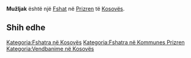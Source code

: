 {{Fshat në Kosovës
 | Emri                = Mužljak
| sqi_V_name = Muzhlik
| sqi_V_FULL_NAME_RO = Muzhlik
| sqi_V_FULL_NAME_ND_RO = Muzhlik
| sqi_V_SORT_NAME_RG = MUZHLIK
| sqi_V_FULL_NAME_RG = Muzhlik
| sqi_V_FULL_NAME_ND_RG = Muzhlik
| srp_N_name = Mužljak
| srp_N_FULL_NAME_RO = Mužljak
| srp_N_FULL_NAME_ND_RO = Muzljak
| srp_N_SORT_NAME_RG = MUZLJAK
| srp_N_FULL_NAME_RG = Mužljak
| srp_N_FULL_NAME_ND_RG = Muzljak

 | Emri (Rasa dhanore) = 
 | Figura              = 
 | Shteti              = Kosovo
 | Komuna              = Prizren
 | Kodi postar         = 
 | Sipërfaqja          = 

 | Popullsia           = 

 | Regj. i popullsisë  = 
 | Dend. e popullsisë  = 
 | Faqja zyrtare       = 
 <!--- Koordinatat ----> 
 | Gjerësia            = 42.2675
 | Gjatësia            = 20.831111
 | Lartësia            = 
}}
'''Mužljak''' është një [[Fshat]] në [[Prizren]] të [[Kosovës]].

<!-- == Gjeografia == -->
<!-- == Historia == -->
<!-- == Demografia == -->
== Shih edhe ==
{{Komuna Prizren}}
{{Kosovo-Administrata-Cung}}

[[Kategoria:Fshatra në Kosovës]]
[[Kategoria:Fshatra në Kommunes Prizren]]
[[Kategoria:Vendbanime në Kosovës]]